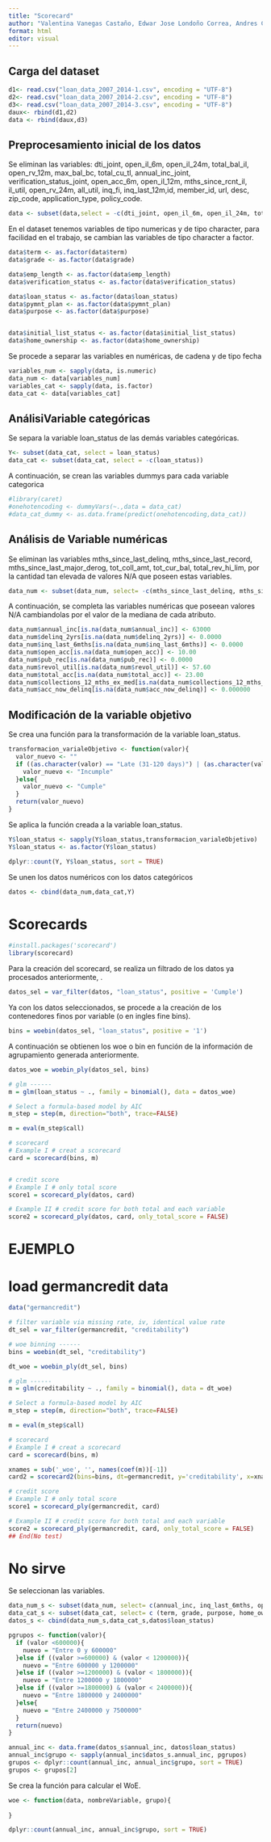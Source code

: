 ```yaml
---
title: "Scorecard"
author: "Valentina Vanegas Castaño, Edwar Jose Londoño Correa, Andres Castrillón Velasquez, Diego Andres Chavarria Riaño, Sebastian Rendon Arteaga"
format: html
editor: visual
---
```


## Carga del dataset

```r
d1<- read.csv("loan_data_2007_2014-1.csv", encoding = "UTF-8")
d2<- read.csv("loan_data_2007_2014-2.csv", encoding = "UTF-8")
d3<- read.csv("loan_data_2007_2014-3.csv", encoding = "UTF-8")
daux<- rbind(d1,d2)
data <- rbind(daux,d3)
```

## Preprocesamiento inicial de los datos

Se eliminan las variables: dti_joint, open_il_6m, open_il_24m, total_bal_il, open_rv_12m, max_bal_bc, total_cu_tl, annual_inc_joint, verification_status_joint, open_acc_6m, open_il_12m, mths_since_rcnt_il, il_util, open_rv_24m, all_util, inq_fi, inq_last_12m,id, member_id, url, desc, zip_code, application_type, policy_code.

```r
data <- subset(data,select = -c(dti_joint, open_il_6m, open_il_24m, total_bal_il, open_rv_12m, max_bal_bc, total_cu_tl, annual_inc_joint, verification_status_joint, open_acc_6m, open_il_12m, mths_since_rcnt_il, il_util, open_rv_24m, all_util, inq_fi, inq_last_12m, id, url, desc, zip_code, application_type, member_id, policy_code, addr_state, sub_grade, emp_title, issue_d, title))
```

En el dataset tenemos variables de tipo numericas y de tipo character, para facilidad en el trabajo, se cambian las variables de tipo character a factor.

```r
data$term <- as.factor(data$term)
data$grade <- as.factor(data$grade)

data$emp_length <- as.factor(data$emp_length)
data$verification_status <- as.factor(data$verification_status)

data$loan_status <- as.factor(data$loan_status)
data$pymnt_plan <- as.factor(data$pymnt_plan)
data$purpose <- as.factor(data$purpose)


data$initial_list_status <- as.factor(data$initial_list_status)
data$home_ownership <- as.factor(data$home_ownership)
```

Se procede a separar las variables en numéricas, de cadena y de tipo fecha

```r
variables_num <- sapply(data, is.numeric)
data_num <- data[variables_num]
variables_cat <- sapply(data, is.factor)
data_cat <- data[variables_cat]
```

## AnálisiVariable categóricas

Se separa la variable loan_status de las demás variables categóricas.

```r
Y<- subset(data_cat, select = loan_status)
data_cat <- subset(data_cat, select = -c(loan_status))
```

A continuación, se crean las variables dummys para cada variable categorica

```r
#library(caret)
#onehotencoding <- dummyVars(~.,data = data_cat)
#data_cat_dummy <- as.data.frame(predict(onehotencoding,data_cat))
```

## Análisis de Variable numéricas

Se eliminan las variables mths_since_last_delinq, mths_since_last_record, mths_since_last_major_derog, tot_coll_amt, tot_cur_bal, total_rev_hi_lim, por la cantidad tan elevada de valores N/A que poseen estas variables.

```r
data_num <- subset(data_num, select= -c(mths_since_last_delinq, mths_since_last_record, mths_since_last_major_derog, tot_coll_amt, tot_cur_bal, total_rev_hi_lim))
```

A continuación, se completa las variables numéricas que poseean valores N/A cambiandolas por el valor de la mediana de cada atributo.

```r
data_num$annual_inc[is.na(data_num$annual_inc)] <- 63000
data_num$delinq_2yrs[is.na(data_num$delinq_2yrs)] <- 0.0000
data_num$inq_last_6mths[is.na(data_num$inq_last_6mths)] <- 0.0000
data_num$open_acc[is.na(data_num$open_acc)] <- 10.00
data_num$pub_rec[is.na(data_num$pub_rec)] <- 0.0000
data_num$revol_util[is.na(data_num$revol_util)] <- 57.60
data_num$total_acc[is.na(data_num$total_acc)] <- 23.00
data_num$collections_12_mths_ex_med[is.na(data_num$collections_12_mths_ex_med)] <- 0.0000
data_num$acc_now_delinq[is.na(data_num$acc_now_delinq)] <- 0.000000

```

## Modificación de la variable objetivo

Se crea una función para la transformación de la variable loan_status.

```r
transformacion_varialeObjetivo <- function(valor){
  valor_nuevo <- ""
  if ((as.character(valor) == "Late (31-120 days)") | (as.character(valor) == "Default")){
    valor_nuevo <- "Incumple"
  }else{
    valor_nuevo <- "Cumple"
  }
  return(valor_nuevo)
}
```

Se aplica la función creada a la variable loan_status.

```r
Y$loan_status <- sapply(Y$loan_status,transformacion_varialeObjetivo)
Y$loan_status <- as.factor(Y$loan_status)
```

```r
dplyr::count(Y, Y$loan_status, sort = TRUE)
```

Se unen los datos numéricos con los datos categóricos

```r
datos <- cbind(data_num,data_cat,Y)
```

# Scorecards

```r
#install.packages('scorecard')
library(scorecard)
```

Para la creación del scorecard, se realiza un filtrado de los datos ya procesados anteriormente, .

```r
datos_sel = var_filter(datos, "loan_status", positive = 'Cumple')
```

Ya con los datos seleccionados, se procede a la creación de los contenedores finos por variable (o en ingles fine bins).

```r
bins = woebin(datos_sel, "loan_status", positive = '1')
```

A continuación se obtienen los woe o bin en función de la información de agrupamiento generada anteriormente.

```r
datos_woe = woebin_ply(datos_sel, bins)
```

```r
# glm ------
m = glm(loan_status ~ ., family = binomial(), data = datos_woe)

# Select a formula-based model by AIC
m_step = step(m, direction="both", trace=FALSE)

m = eval(m_step$call)

# scorecard
# Example I # creat a scorecard
card = scorecard(bins, m)


# credit score
# Example I # only total score
score1 = scorecard_ply(datos, card)

# Example II # credit score for both total and each variable
score2 = scorecard_ply(datos, card, only_total_score = FALSE)
```

# EJEMPLO

# load germancredit data

```r
data("germancredit")
```

```r
# filter variable via missing rate, iv, identical value rate
dt_sel = var_filter(germancredit, "creditability")
```

```r
# woe binning ------
bins = woebin(dt_sel, "creditability")
```

```r
dt_woe = woebin_ply(dt_sel, bins)
```

```r
# glm ------
m = glm(creditability ~ ., family = binomial(), data = dt_woe)

# Select a formula-based model by AIC
m_step = step(m, direction="both", trace=FALSE)

m = eval(m_step$call)

# scorecard
# Example I # creat a scorecard
card = scorecard(bins, m)

xnames = sub('_woe', '', names(coef(m))[-1])
card2 = scorecard2(bins=bins, dt=germancredit, y='creditability', x=xnames)

# credit score
# Example I # only total score
score1 = scorecard_ply(germancredit, card)

# Example II # credit score for both total and each variable
score2 = scorecard_ply(germancredit, card, only_total_score = FALSE)
## End(No test)
```

# No sirve

Se seleccionan las variables.

```r
data_num_s <- subset(data_num, select= c(annual_inc, inq_last_6mths, open_acc, pub_rec))
data_cat_s <- subset(data_cat, select= c (term, grade, purpose, home_ownership))
datos_s <- cbind(data_num_s,data_cat_s,datos$loan_status)
```

```r
pgrupos <- function(valor){
  if (valor <600000){
    nuevo = "Entre 0 y 600000"
  }else if ((valor >=600000) & (valor < 1200000)){
    nuevo = "Entre 600000 y 1200000"
  }else if ((valor >=1200000) & (valor < 1800000)){
    nuevo = "Entre 1200000 y 1800000"
  }else if ((valor >=1800000) & (valor < 2400000)){
    nuevo = "Entre 1800000 y 2400000"
  }else{
    nuevo = "Entre 2400000 y 7500000"
  }
  return(nuevo)
}
```

```r
annual_inc <- data.frame(datos_s$annual_inc, datos$loan_status)
annual_inc$grupo <- sapply(annual_inc$datos_s.annual_inc, pgrupos)
grupos <- dplyr::count(annual_inc, annual_inc$grupo, sort = TRUE)
grupos <- grupos[2]
```

Se crea la función para calcular el WoE.

```r
woe <- function(data, nombreVariable, grupo){
  
}
```

```r
dplyr::count(annual_inc, annual_inc$grupo, sort = TRUE)
```
